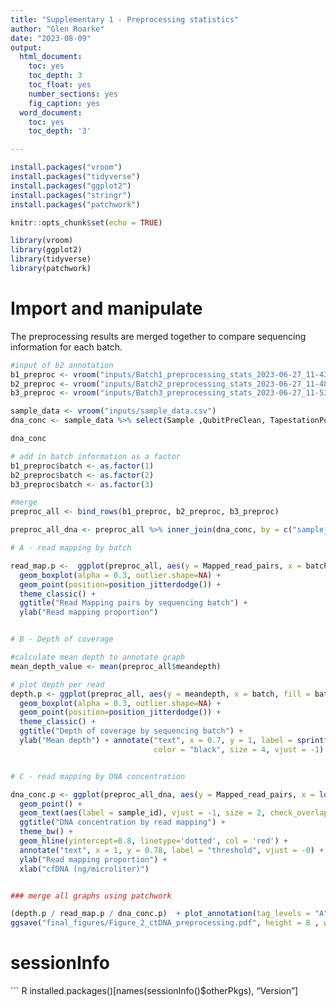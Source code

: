 ```yaml
---
title: "Supplementary 1 - Preprocessing statistics"
author: "Glen Roarke"
date: "2023-08-09"
output:
  html_document:
    toc: yes
    toc_depth: 3
    toc_float: yes
    number_sections: yes
    fig_caption: yes
  word_document:
    toc: yes
    toc_depth: '3'

---
```


```r
install.packages("vroom")
install.packages("tidyverse")
install.packages("ggplot2")
install.packages("stringr")
install.packages("patchwork")

```


```r
knitr::opts_chunk$set(echo = TRUE)

library(vroom)
library(ggplot2)
library(tidyverse)
library(patchwork)

```


# Import and manipulate

The preprocessing results are merged together to compare sequencing information for each batch.

```r

#input of b2 annotation
b1_preproc <- vroom("inputs/Batch1_preprocessing_stats_2023-06-27_11-43-51.csv")
b2_preproc <- vroom("inputs/Batch2_preprocessing_stats_2023-06-27_11-48-42.csv")
b3_preproc <- vroom("inputs/Batch3_preprocessing_stats_2023-06-27_11-53-18.csv")

sample_data <- vroom("inputs/sample_data.csv")
dna_conc <- sample_data %>% select(Sample ,QubitPreClean, TapestationPostClean, FinalLibraryConc, TotalDNAForLibPrep)

dna_conc

# add in batch information as a factor
b1_preproc$batch <- as.factor(1)
b2_preproc$batch <- as.factor(2)
b3_preproc$batch <- as.factor(3)

#merge 
preproc_all <- bind_rows(b1_preproc, b2_preproc, b3_preproc)

preproc_all_dna <- preproc_all %>% inner_join(dna_conc, by = c("sample_id" = "Sample"))


```


``` R


# A - read mapping by batch 

read_map.p <-  ggplot(preproc_all, aes(y = Mapped_read_pairs, x = batch, fill = batch)) +
  geom_boxplot(alpha = 0.3, outlier.shape=NA) +
  geom_point(position=position_jitterdodge()) + 
  theme_classic() +
  ggtitle("Read Mapping pairs by sequencing batch") +
  ylab("Read mapping proportion")


# B - Depth of coverage 

#calculate mean depth to annotate graph
mean_depth_value <- mean(preproc_all$meandepth)

# plot depth per read
depth.p <- ggplot(preproc_all, aes(y = meandepth, x = batch, fill = batch)) +
  geom_boxplot(alpha = 0.3, outlier.shape=NA) +
  geom_point(position=position_jitterdodge()) + 
  theme_classic() +
  ggtitle("Depth of coverage by sequencing batch") +
  ylab("Mean depth") + annotate("text", x = 0.7, y = 1, label = sprintf("Mean %.2fx", mean_depth_value),
                                color = "black", size = 4, vjust = -1)


# C - read mapping by DNA concentration

dna_conc.p <- ggplot(preproc_all_dna, aes(y = Mapped_read_pairs, x = log10(TotalDNAForLibPrep), col = batch)) +
  geom_point() +
  geom_text(aes(label = sample_id), vjust = -1, size = 2, check_overlap = FALSE) +
  ggtitle("DNA concentration by read mapping") +
  theme_bw() +  
  geom_hline(yintercept=0.8, linetype='dotted', col = 'red') +
  annotate("text", x = 1, y = 0.78, label = "threshold", vjust = -0) +
  ylab("Read mapping proportion") +
  xlab("cfDNA (ng/microliter)")



```


``` R

### merge all graphs using patchwork

(depth.p / read_map.p / dna_conc.p)  + plot_annotation(tag_levels = "A")
ggsave("final_figures/Figure_2_ctDNA_preprocessing.pdf", height = 8 , width = 6 )

```




# sessionInfo
``` R


installed.packages()[names(sessionInfo()$otherPkgs), "Version"]

